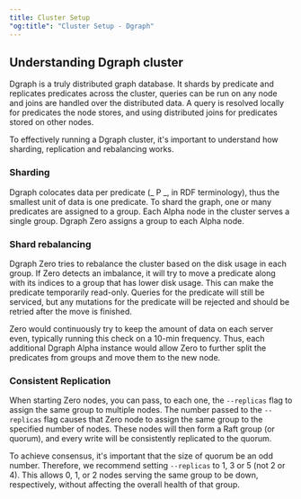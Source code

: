 ```yaml
---
title: Cluster Setup
"og:title": "Cluster Setup - Dgraph"
---
```



<DgraphWIP />

## Understanding Dgraph cluster

Dgraph is a truly distributed graph database. It shards by predicate and
replicates predicates across the cluster, queries can be run on any node and
joins are handled over the distributed data. A query is resolved locally for
predicates the node stores, and using distributed joins for predicates stored on
other nodes.

To effectively running a Dgraph cluster, it's important to understand how
sharding, replication and rebalancing works.

### Sharding

Dgraph colocates data per predicate (_ P _, in RDF terminology), thus the
smallest unit of data is one predicate. To shard the graph, one or many
predicates are assigned to a group. Each Alpha node in the cluster serves a
single group. Dgraph Zero assigns a group to each Alpha node.

### Shard rebalancing

Dgraph Zero tries to rebalance the cluster based on the disk usage in each
group. If Zero detects an imbalance, it will try to move a predicate along with
its indices to a group that has lower disk usage. This can make the predicate
temporarily read-only. Queries for the predicate will still be serviced, but any
mutations for the predicate will be rejected and should be retried after the
move is finished.

Zero would continuously try to keep the amount of data on each server even,
typically running this check on a 10-min frequency. Thus, each additional Dgraph
Alpha instance would allow Zero to further split the predicates from groups and
move them to the new node.

### Consistent Replication

When starting Zero nodes, you can pass, to each one, the `--replicas` flag to
assign the same group to multiple nodes. The number passed to the `--replicas`
flag causes that Zero node to assign the same group to the specified number of
nodes. These nodes will then form a Raft group (or quorum), and every write will
be consistently replicated to the quorum.

To achieve consensus, it's important that the size of quorum be an odd number.
Therefore, we recommend setting `--replicas` to 1, 3 or 5 (not 2 or 4). This
allows 0, 1, or 2 nodes serving the same group to be down, respectively, without
affecting the overall health of that group.
